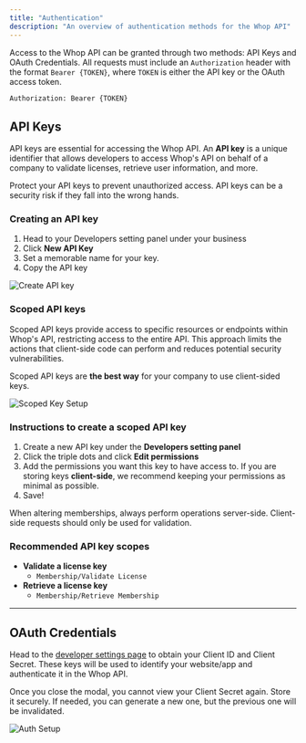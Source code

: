 ```yaml
---
title: "Authentication"
description: "An overview of authentication methods for the Whop API"
---
```


Access to the Whop API can be granted through two methods: API Keys and OAuth Credentials. All requests must include an `Authorization` header with the format `Bearer {TOKEN}`, where `TOKEN` is either the API key or the OAuth access token.

```bash
Authorization: Bearer {TOKEN}
```

## API Keys

API keys are essential for accessing the Whop API. An **API key** is a unique identifier that allows developers to access Whop's API on behalf of a company to validate licenses, retrieve user information, and more.

<Warning>
  Protect your API keys to prevent unauthorized access. API keys can be a
  security risk if they fall into the wrong hands.
</Warning>

### Creating an API key

1. Head to your Developers setting panel under your business
2. Click **New API Key**
3. Set a memorable name for your key.
4. Copy the API key

![Create API key](https://dev-docs-weld.vercel.app/newapikey.gif)

### Scoped API keys

Scoped API keys provide access to specific resources or endpoints within Whop's API, restricting access to the entire API. This approach limits the actions that client-side code can perform and reduces potential security vulnerabilities.

Scoped API keys are **the best way** for your company to use client-sided keys.

![Scoped Key Setup](https://i.imgur.com/sbMzXjv.gif)

### Instructions to create a scoped API key

1. Create a new API key under the **Developers setting panel**
2. Click the triple dots and click **Edit permissions**
3. Add the permissions you want this key to have access to. If you are storing keys **client-side**, we recommend keeping your permissions as minimal as possible.
4. Save!

<Warning>
  When altering memberships, always perform operations server-side. Client-side
  requests should only be used for validation.
</Warning>

### Recommended API key scopes

- **Validate a license key**
  - `Membership/Validate License`
- **Retrieve a license key**
  - `Membership/Retrieve Membership`

---

## OAuth Credentials

Head to the [developer settings page](https://dash.whop.com/settings/developer) to obtain your Client ID and Client Secret. These keys will be used to identify your website/app and authenticate it in the Whop API.

<Warning>
  Once you close the modal, you cannot view your Client Secret again. Store it
  securely. If needed, you can generate a new one, but the previous one will be
  invalidated.
</Warning>

![Auth Setup](https://i.imgur.com/Sqptcno.png)
